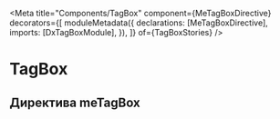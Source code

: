 
<Meta
  title="Components/TagBox"
  component={MeTagBoxDirective}
  decorators={[
    moduleMetadata({
      declarations: [MeTagBoxDirective],
      imports: [DxTagBoxModule],
    }),
  ]}
  of={TagBoxStories}
/>

# TagBox

## Директива meTagBox
